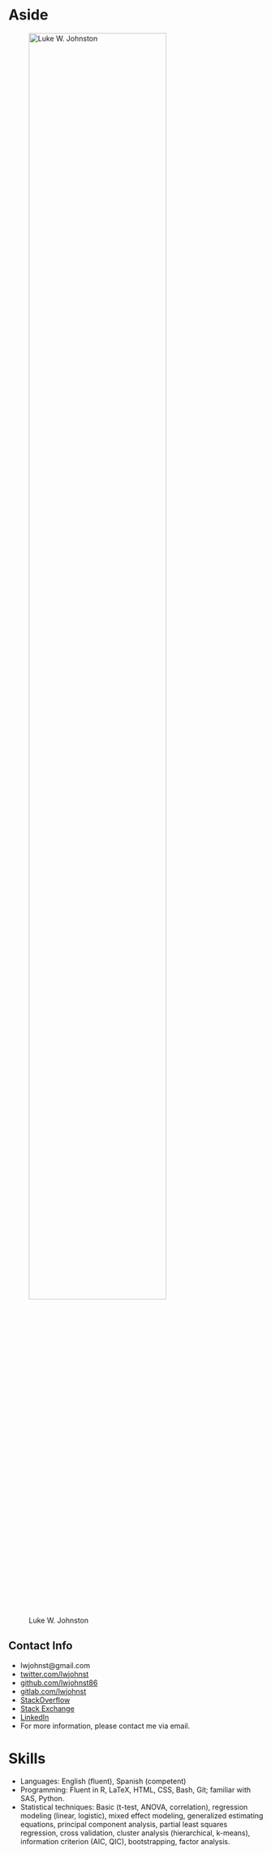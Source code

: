 Aside
================================================================================


![Luke W. Johnston](https://avatars0.githubusercontent.com/u/6662983?s=460&v=4){width=80%}


Contact Info {#contact}
--------------------------------------------------------------------------------

- <i class="fa fa-envelope"></i> lwjohnst@gmail.com
- <i class="fa fa-twitter"></i> [twitter.com/lwjohnst](https://twitter.com/lwjohnst)
- <i class="fa fa-github"></i> [github.com/lwjohnst86](https://github.com/lwjohnst86)
- <i class="fa fa-gitlab"></i> [gitlab.com/lwjohnst](https://gitlab.com/lwjohnst)
- <i class="fa fa-stack-overflow"></i> [StackOverflow](http://stackoverflow.com/users/2632184)
- <i class="fa fa-stack-exchange"></i> [Stack Exchange](https://stackexchange.com/users/1992995)
- <i class="fa fa-linkedin-square"></i> [LinkedIn](https://www.linkedin.com/in/luke-johnston-480365101/)
- For more information, please contact me via email.

# Skills {#skills}

- Languages: English (fluent), Spanish (competent)
- Programming: Fluent in R, LaTeX, HTML, CSS, Bash, Git; familiar with 
SAS, Python.
- Statistical techniques: Basic (t-test, ANOVA, correlation), regression
modeling (linear, logistic), mixed effect modeling, generalized estimating
equations, principal component analysis, partial least squares regression, cross
validation, cluster analysis (hierarchical, k-means), information criterion
(AIC, QIC), bootstrapping, factor analysis.
